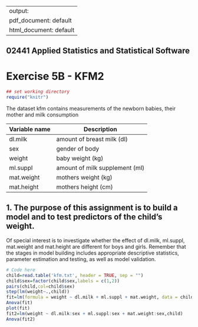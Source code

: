 
---
output:
  pdf_document: default
  html_document: default
---

## 02441 Applied Statistics and Statistical Software 
# Exercise 5B - KFM2


```{r "setup", include=FALSE}
## set working directory
require("knitr")
```
The dataset kfm contains measurements of the newborn babies, their mother and milk consumption

Variable name | Description
------------- | -------------
dl.milk | amount of breast milk (dl)
sex | gender of body
weight | baby weight (kg)
ml.suppl | amount of milk supplement (ml)
mat.weight | mothers weight (kg)
mat.height | mothers height (cm)


## 1. The purpose of this assignment is to build a model and to test predictors of the child's weight.
Of special interest is to investigate whether the effect of dl.milk, ml.suppl, mat.weight and
mat.height are different for boys and girls. Remember that the stages in model building includes
appropriate descriptive statistics, parameter estimation and testing, as well as model validation.

```{r}
# Code here
child=read.table('kfm.txt', header = TRUE, sep = "")
child$sex=factor(child$sex,labels = c(1,2))
pairs(child,col=child$sex)
step(lm(weight~.,child))
fit=lm(formula = weight ~ dl.milk + ml.suppl + mat.weight, data = child)
Anova(fit)
plot(fit)
fit2=lm(weight ~ dl.milk:sex + ml.suppl:sex + mat.weight:sex,child)
Anova(fit2)
```